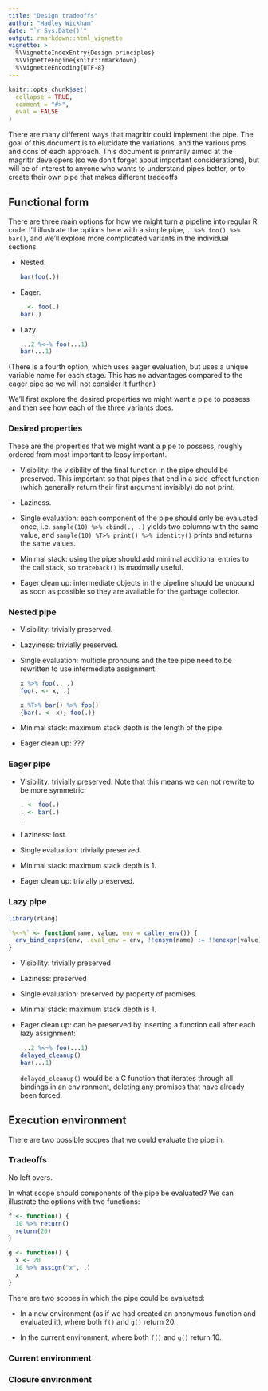 ```yaml
---
title: "Design tradeoffs"
author: "Hadley Wickham"
date: "`r Sys.Date()`"
output: rmarkdown::html_vignette
vignette: >
  %\VignetteIndexEntry{Design principles}
  %\VignetteEngine{knitr::rmarkdown}
  %\VignetteEncoding{UTF-8}
---
```


```r
knitr::opts_chunk$set(
  collapse = TRUE,
  comment = "#>",
  eval = FALSE
)
```

There are many different ways that magrittr could implement the pipe. The goal of this document is to elucidate the variations, and the various pros and cons of each approach. This document is primarily aimed at the magrittr developers (so we don't forget about important considerations), but will be of interest to anyone who wants to understand pipes better, or to create their own pipe that makes different tradeoffs

## Functional form

There are three main options for how we might turn a pipeline into regular R code. I'll illustrate the options here with a simple pipe, `. %>% foo() %>% bar()`, and we'll explore more complicated variants in the individual sections.

*   Nested.

    ```r
    bar(foo(.))
    ```
    
*   Eager.

    ```r
    . <- foo(.)
    bar(.)
    ```
    
*   Lazy.

    ```r
    ...2 %<~% foo(...1)
    bar(...1)
    ```

(There is a fourth option, which uses eager evaluation, but uses a unique variable name for each stage. This has no advantages compared to the eager pipe so we will not consider it further.)

We'll first explore the desired properties we might want a pipe to possess and then see how each of the three variants does.

### Desired properties

These are the properties that we might want a pipe to possess, roughly ordered from most important to leasy important.

*   Visibility: the visibility of the final function in the pipe should be
    preserved. This important so that pipes that end in a side-effect function
    (which generally return their first argument invisibly) do not print.
  
*   Laziness.
    
*   Single evaluation: each component of the pipe should only be evaluated once,
    i.e. `sample(10) %>% cbind(., .)` yields two columns with the same value,
    and `sample(10) %T>% print() %>% identity()` prints and returns the same
    values.

*   Minimal stack: using the pipe should add minimal additional entries to the
    call stack, so `traceback()` is maximally useful.

*   Eager clean up: intermediate objects in the pipeline should be unbound
    as soon as possible so they are available for the garbage collector.

### Nested pipe

*   Visibility: trivially preserved.

*   Lazyiness: trivially preserved.

*   Single evaluation: multiple pronouns and the tee pipe need to be rewritten 
    to use intermediate assignment:

    ```r
    x %>% foo(., .)
    foo(. <- x, .)

    x %T>% bar() %>% foo()
    {bar(. <- x); foo(.)}
    ```

*   Minimal stack: maximum stack depth is the length of the pipe.

*   Eager clean up: ???

### Eager pipe

*   Visibility: trivially preserved. Note that this means we can not rewrite
    to be more symmetric:
    
    ```r
    . <- foo(.)
    . <- bar(.)
    .
    ```

*   Laziness: lost.

*   Single evaluation: trivially preserved.

*   Minimal stack: maximum stack depth is 1.

*   Eager clean up: trivially preserved.

### Lazy pipe

```r
library(rlang)

`%<~%` <- function(name, value, env = caller_env()) {
  env_bind_exprs(env, .eval_env = env, !!ensym(name) := !!enexpr(value))
}
```

*   Visibility: trivially preserved

*   Laziness: preserved

*   Single evaluation: preserved by property of promises.

*   Minimal stack: maximum stack depth is 1.

*   Eager clean up: can be preserved by inserting a function call after each
    lazy assignment:
    
    ```r
    ...2 %<~% foo(...1)
    delayed_cleanup()
    bar(...1)
    ```
    
    `delayed_cleanup()` would be a C function that iterates through all 
    bindings in an environment, deleting any promises that have already been
    forced.

## Execution environment

There are two possible scopes that we could evaluate the pipe in.

### Tradeoffs

No left overs.

In what scope should components of the pipe be evaluated? We can illustrate the options with two functions:

```r
f <- function() {
  10 %>% return()
  return(20)
}

g <- function() {
  x <- 20
  10 %>% assign("x", .)
  x
}
```

There are two scopes in which the pipe could be evaluated:

*   In a new environment (as if we had created an anonymous function and
    evaluated it), where both `f()` and `g()` return 20.
    
*   In the current environment, where both `f()` and `g()` return 10.

### Current environment

### Closure environment

